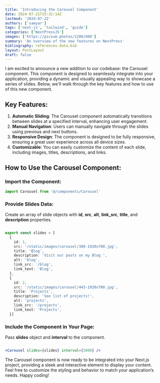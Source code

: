 ```yaml
---
title: 'Introducing the Carousel Component'
date: 2024-07-21T15:32:14Z
lastmod: '2024-07-22'
authors: ['samyar']
tags: ['next-js', 'tailwind', 'guide']
categories: ['NextPressJS']
images: ['https://picsum.photos/1200/600']
summary: 'An overview of the new features on NextPress'
bibliography: references-data.bib
layout: PostLayout
draft: false
---
```


I am excited to announce a new addition to our codebase: the Carousel component. This component is designed to seamlessly integrate into your application, providing a dynamic and visually appealing way to showcase a series of slides. Below, we'll walk through the key features and how to use of this new component.

## Key Features:

1. **Automatic Sliding**: The Carousel component automatically transitions between slides at a specified interval, enhancing user engagement.
2. **Manual Navigation**: Users can manually navigate through the slides using previous and next buttons.
3. **Responsive Design**: The component is designed to be fully responsive, ensuring a great user experience across all device sizes.
4. **Customizable**: You can easily customize the content of each slide, including images, titles, descriptions, and links.

## How to Use the Carousel Component:

### Import the Component:

```jsx:YourComponent.jsx
import Carousel from '@/components/Carousel'
```

### Provide Slides Data:

Create an array of slide objects with **id**, **src**, **alt**, **link_src**, **title**, and **description** properties.

```ts:data/carousel/demo.ts

export const slides = [
  {
    id: 1,
    src: '/static/images/carousel/380-1920x700.jpg',
    title: 'Blog',
    description: 'Visit our posts on my Blog ',
    alt: 'blog',
    link_src: '/blog',
    link_text: 'Blog',
  },
  {
    id: 2,
    src: '/static/images/carousel/443-1920x700.jpg',
    title: 'Projects',
    description: 'See list of projects!',
    alt: 'projects',
    link_src: '/projects',
    link_text: 'Projects',
  }]

```

### Include the Component in Your Page:

Pass **slides** object and **interval** to the component.

```jsx:YourComponent.jsx

<Carousel slides={slides} interval={3000} />

```

The Carousel component is now ready to be integrated into your Next.js project, providing a sleek and interactive element to display your content. Feel free to customize the styling and behavior to match your application’s needs. Happy coding!
